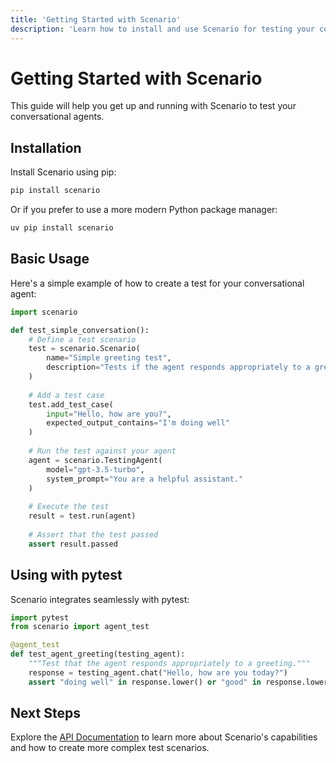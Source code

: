 ```yaml
---
title: 'Getting Started with Scenario'
description: 'Learn how to install and use Scenario for testing your conversational agents'
---
```


# Getting Started with Scenario

This guide will help you get up and running with Scenario to test your conversational agents.

## Installation

Install Scenario using pip:

```bash
pip install scenario
```

Or if you prefer to use a more modern Python package manager:

```bash
uv pip install scenario
```

## Basic Usage

Here's a simple example of how to create a test for your conversational agent:

```python
import scenario

def test_simple_conversation():
    # Define a test scenario
    test = scenario.Scenario(
        name="Simple greeting test",
        description="Tests if the agent responds appropriately to a greeting"
    )
    
    # Add a test case
    test.add_test_case(
        input="Hello, how are you?",
        expected_output_contains="I'm doing well"
    )
    
    # Run the test against your agent
    agent = scenario.TestingAgent(
        model="gpt-3.5-turbo",
        system_prompt="You are a helpful assistant."
    )
    
    # Execute the test
    result = test.run(agent)
    
    # Assert that the test passed
    assert result.passed
```

## Using with pytest

Scenario integrates seamlessly with pytest:

```python
import pytest
from scenario import agent_test

@agent_test
def test_agent_greeting(testing_agent):
    """Test that the agent responds appropriately to a greeting."""
    response = testing_agent.chat("Hello, how are you today?")
    assert "doing well" in response.lower() or "good" in response.lower()
```

## Next Steps

Explore the [API Documentation](/api/scenario) to learn more about Scenario's capabilities and how to create more complex test scenarios.
